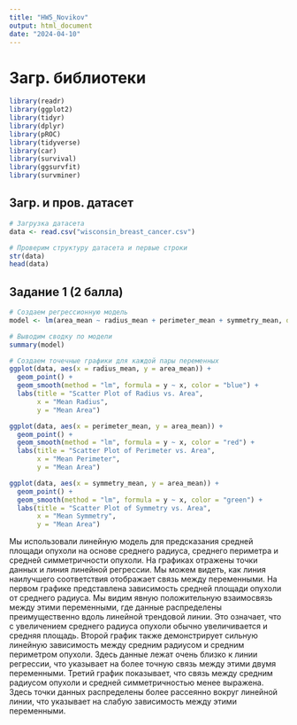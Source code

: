 ```yaml
---
title: "HW5_Novikov"
output: html_document
date: "2024-04-10"
---
```


# Загр. библиотеки
```r
library(readr)
library(ggplot2)
library(tidyr)
library(dplyr)
library(pROC)
library(tidyverse)
library(car)
library(survival)
library(ggsurvfit)
library(survminer)
```

## Загр. и пров. датасет
```r
# Загрузка датасета
data <- read.csv("wisconsin_breast_cancer.csv")

# Проверим структуру датасета и первые строки
str(data)
head(data)
```

## Задание 1 (2 балла)

```r
# Создаем регрессионную модель
model <- lm(area_mean ~ radius_mean + perimeter_mean + symmetry_mean, data = data)

# Выводим сводку по модели
summary(model)
```

```r
# Создаем точечные графики для каждой пары переменных
ggplot(data, aes(x = radius_mean, y = area_mean)) +
  geom_point() + 
  geom_smooth(method = "lm", formula = y ~ x, color = "blue") +
  labs(title = "Scatter Plot of Radius vs. Area",
       x = "Mean Radius",
       y = "Mean Area")

ggplot(data, aes(x = perimeter_mean, y = area_mean)) +
  geom_point() + 
  geom_smooth(method = "lm", formula = y ~ x, color = "red") +
  labs(title = "Scatter Plot of Perimeter vs. Area",
       x = "Mean Perimeter",
       y = "Mean Area")

ggplot(data, aes(x = symmetry_mean, y = area_mean)) +
  geom_point() + 
  geom_smooth(method = "lm", formula = y ~ x, color = "green") +
  labs(title = "Scatter Plot of Symmetry vs. Area",
       x = "Mean Symmetry",
       y = "Mean Area")
```

Мы использовали линейную модель для предсказания средней площади опухоли на основе среднего радиуса, среднего периметра и средней симметричности опухоли.
На графиках отражены точки данных и линия линейной регрессии. Мы можем видеть, как линия наилучшего соответствия отображает связь между переменными.
На первом графике представлена зависимость средней площади опухоли от среднего радиуса. Мы видим явную положительную взаимосвязь между этими переменными, где данные распределены преимущественно вдоль линейной трендовой линии. Это означает, что с увеличением среднего радиуса опухоли обычно увеличивается и средняя площадь.
Второй график также демонстрирует сильную линейную зависимость между средним радиусом и средним периметром опухоли. Здесь данные лежат очень близко к линии регрессии, что указывает на более точную связь между этими двумя переменными.
Третий график показывает, что связь между средним радиусом опухоли и средней симметричностью менее выражена. Здесь точки данных распределены более рассеянно вокруг линейной линии, что указывает на слабую зависимость между этими переменными.

